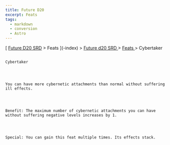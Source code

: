 ```yaml
---
title: Future D20
excerpt: Feats
tags:
  - markdown
  - conversion
  - Astro
---
```







[
[Future D20 SRD]( / ) > Feats
     ](-index)
     >
     [
      Future d20 SRD
     ](future-d20-srd-index)
     >
     [
      Feats
     ](future-d20-srd-feats-index)
     > Cybertaker
    




## 
    Cybertaker
   



    You can have more cybernetic attachments than normal without suffering ill effects.
   



    Benefit: The maximum number of cybernetic attachments you can have without suffering negative levels increases by 1.
   



    Special: You can gain this feat multiple times. Its effects stack.
   





